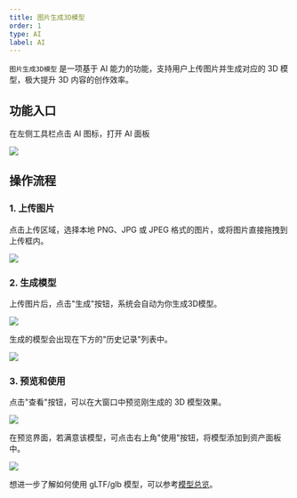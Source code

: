 ```yaml
---
title: 图片生成3D模型
order: 1
type: AI
label: AI
---
```


`图片生成3D模型` 是一项基于 AI 能力的功能，支持用户上传图片并生成对应的 3D 模型，极大提升 3D 内容的创作效率。

## 功能入口

在左侧工具栏点击 AI 图标，打开 AI 面板

<Image src="https://mdn.alipayobjects.com/rms/afts/img/A*d3q-RI1rNoEAAAAAAAAAAAAAARQnAQ/original/image.jpg" />

## 操作流程

### 1. 上传图片

点击上传区域，选择本地 PNG、JPG 或 JPEG 格式的图片，或将图片直接拖拽到上传框内。

<Image src="https://mdn.alipayobjects.com/rms/afts/img/A*8guUQr9sRXAAAAAAAAAAAAAAARQnAQ/original/image2.jpg" />

### 2. 生成模型

上传图片后，点击"生成"按钮，系统会自动为你生成3D模型。

<Image src="https://mdn.alipayobjects.com/rms/afts/img/A*94JKTp7z9EgAAAAAAAAAAAAAARQnAQ/original/image3.jpg" />

生成的模型会出现在下方的"历史记录"列表中。

<Image src="https://mdn.alipayobjects.com/rms/afts/img/A*HWIyTr84nu8AAAAAAAAAAAAAARQnAQ/original/image4.jpg" />

### 3. 预览和使用

点击"查看"按钮，可以在大窗口中预览刚生成的 3D 模型效果。

<Image src="https://mdn.alipayobjects.com/rms/afts/img/A*02GHQLQciGgAAAAAAAAAAAAAARQnAQ/original/image6.jpg" />

在预览界面，若满意该模型，可点击右上角"使用"按钮，将模型添加到资产面板中。

<Image src="https://mdn.alipayobjects.com/rms/afts/img/A*JvQtTKwRd5wAAAAAAAAAAAAAARQnAQ/original/image7.jpg" />

想进一步了解如何使用 gLTF/glb 模型，可以参考[模型总览](/docs/graphics/model/model)。
